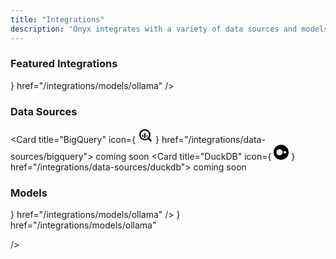 ```yaml
---
title: "Integrations"
description: "Onyx integrates with a variety of data sources and models"
---
```


### Featured Integrations

<CardGroup cols={3}>
  <Card
    title="Ollama"
    icon={
      <svg
        width="24"
        height="24"
        viewBox="0 0 646 854"
        fill="none"
        xmlns="http://www.w3.org/2000/svg"
      >
        <path
          d="M140.629 0.239929C132.66 1.52725 123.097 5.69568 116.354 10.845C95.941 26.3541 80.1253 59.2728 73.4435 100.283C70.9302 115.792 69.2138 137.309 69.2138 153.738C69.2138 173.109 71.4819 197.874 74.7309 214.977C75.4665 218.778 75.8343 222.15 75.5278 222.395C75.2826 222.64 72.2788 225.092 68.9072 227.789C57.3827 236.984 44.2029 251.145 35.1304 264.08C17.7209 288.784 6.44151 316.86 1.72133 347.265C-0.117698 359.28 -0.608106 383.555 0.863118 395.57C4.11207 423.278 12.449 446.695 26.7321 468.151L31.391 475.078L30.0424 477.346C20.4794 493.407 12.3264 516.64 8.52575 538.953C5.522 556.608 5.15419 561.328 5.15419 584.99C5.15419 608.837 5.4607 613.557 8.28054 630.047C11.6521 649.786 18.5178 670.689 26.1804 684.605C28.6938 689.141 34.8239 698.581 35.5595 699.072C35.8047 699.194 35.0691 701.462 33.9044 704.098C25.077 723.408 17.537 749.093 14.4106 770.733C12.2038 785.567 11.8973 790.349 11.8973 805.981C11.8973 825.903 13.0007 835.589 17.1692 851.466L17.7822 853.795H44.019H70.3172L68.6007 850.546C57.9957 830.93 57.0149 794.517 66.1487 758.166C70.3172 741.369 75.0374 729.048 83.8647 712.067L89.1366 701.769V695.455C89.1366 689.57 89.014 688.896 87.1137 685.034C85.6424 682.091 83.6808 679.578 80.1866 676.145C74.2404 670.383 69.9494 664.314 66.5165 656.835C51.4365 624.1 48.494 575.489 59.0991 534.049C63.5128 516.762 70.8076 501.376 78.4702 492.978C83.6808 487.215 86.378 480.779 86.378 474.097C86.378 467.17 83.926 461.469 78.4089 455.523C62.5932 438.604 52.8464 418.006 49.3522 394.038C44.3868 359.893 53.3981 322.683 73.8726 293.198C93.9181 264.263 122.055 245.689 153.503 240.724C160.552 239.559 173.732 239.743 181.088 241.092C189.119 242.502 194.145 242.072 199.295 239.62C205.67 236.617 208.858 232.877 212.597 224.295C215.907 216.633 218.482 212.464 225.409 203.821C233.746 193.461 241.776 186.411 254.649 177.89C269.362 168.266 286.097 161.278 302.771 157.906C308.839 156.68 311.659 156.496 323 156.496C334.341 156.496 337.161 156.68 343.229 157.906C367.688 162.872 391.964 175.5 411.335 193.399C415.503 197.261 425.495 209.644 428.683 214.794C429.909 216.816 432.055 221.108 433.403 224.295C437.142 232.877 440.33 236.617 446.705 239.62C451.671 242.011 456.881 242.502 464.605 241.214C476.804 239.13 486.183 239.314 498.137 241.766C538.841 249.98 574.273 283.512 589.966 328.446C603.636 367.862 599.774 409.118 579.422 440.626C575.989 445.96 572.556 450.251 567.591 455.523C556.863 466.986 556.863 481.208 567.53 492.978C585.062 512.165 596.035 559.367 592.724 600.99C590.518 628.453 583.468 653.035 573.782 666.95C572.066 669.402 568.511 673.57 565.813 676.145C562.319 679.578 560.358 682.091 558.886 685.034C556.986 688.896 556.863 689.57 556.863 695.455V701.769L562.135 712.067C570.963 729.048 575.683 741.369 579.851 758.166C588.863 794.027 588.066 829.704 577.767 849.995C576.909 851.711 576.173 853.305 576.173 853.489C576.173 853.673 587.882 853.795 602.226 853.795H628.218L628.892 851.159C629.26 849.75 629.873 847.604 630.179 846.378C630.854 843.681 632.202 835.712 633.306 828.049C634.348 820.325 634.348 791.881 633.306 783.299C629.383 752.158 622.823 727.454 612.096 704.098C610.931 701.462 610.195 699.194 610.44 699.072C610.747 698.888 612.463 696.436 614.302 693.677C627.666 673.448 635.88 648.008 640.049 614.415C641.152 605.158 641.152 565.374 640.049 556.485C637.106 533.559 633.551 517.988 627.666 502.234C625.214 495.675 618.716 481.821 615.958 477.346L614.609 475.078L619.268 468.151C633.551 446.695 641.888 423.278 645.137 395.57C646.608 383.555 646.118 359.28 644.279 347.265C639.497 316.798 628.279 288.845 610.87 264.08C601.797 251.145 588.617 236.984 577.093 227.789C573.721 225.092 570.717 222.64 570.472 222.395C570.166 222.15 570.534 218.778 571.269 214.977C578.687 176.296 578.441 128.053 570.656 90.3524C563.913 57.4951 551.653 31.3808 535.837 16.3008C523.209 4.28578 510.336 -0.863507 494.888 0.11731C459.456 2.20154 430.89 42.9667 419.61 107.21C417.771 117.57 416.178 129.708 416.178 133.018C416.178 134.305 415.932 135.347 415.626 135.347C415.319 135.347 412.929 134.121 410.354 132.589C383.014 116.405 352.608 107.762 323 107.762C293.392 107.762 262.986 116.405 235.646 132.589C233.071 134.121 230.681 135.347 230.374 135.347C230.068 135.347 229.822 134.305 229.822 133.018C229.822 129.585 228.167 117.08 226.39 107.21C216.152 49.5259 192.674 11.3354 161.472 1.71112C157.181 0.423799 144.982 -0.434382 140.629 0.239929ZM151.051 50.139C159.878 57.1273 169.686 77.1114 175.326 99.4863C176.368 103.532 177.471 108.191 177.778 109.907C178.023 111.563 178.697 115.302 179.249 118.183C181.64 131.179 182.743 145.217 182.866 162.32L182.927 179.178L178.697 185.43L174.468 191.744H164.598C153.074 191.744 141.61 193.216 130.637 196.158C126.714 197.139 122.913 198.12 122.178 198.304C121.013 198.549 120.829 198.181 120.155 193.154C116.538 165.875 116.722 135.654 120.707 110.52C125.12 82.5059 135.419 57.1273 145.472 49.6486C147.863 47.8708 148.292 47.9321 151.051 50.139ZM500.589 49.7098C506.658 54.1848 513.34 66.0772 518.305 81.2798C528.297 111.685 531.117 153.431 525.845 193.154C525.171 198.181 524.987 198.549 523.822 198.304C523.087 198.12 519.286 197.139 515.363 196.158C504.39 193.216 492.926 191.744 481.402 191.744H471.532L467.303 185.43L463.073 179.178L463.134 162.32C463.257 138.535 465.464 119.961 470.735 99.3024C476.314 77.1114 486.183 57.1273 494.949 50.139C497.708 47.9321 498.137 47.8708 500.589 49.7098Z"
          fill="black"
        />
        <path
          d="M313.498 358.237C300.195 359.525 296.579 360.015 290.203 361.303C279.843 363.448 265.989 368.23 256.365 372.95C222.895 389.317 199.846 416.596 192.796 448.166C191.386 454.419 191.202 456.503 191.202 467.047C191.202 477.468 191.386 479.736 192.735 485.682C202.114 526.938 240.12 557.405 289.284 562.983C299.95 564.148 346.049 564.148 356.715 562.983C396.193 558.508 430.154 537.114 445.418 507.076C449.463 499.046 451.425 493.835 453.264 485.682C454.613 479.736 454.797 477.468 454.797 467.047C454.797 456.503 454.613 454.419 453.203 448.166C442.965 402.313 398.461 366.207 343.903 359.341C336.792 358.483 318.157 357.747 313.498 358.237ZM336.424 391.585C354.631 393.547 372.96 400.045 387.672 409.853C395.58 415.125 406.737 426.159 411.518 433.393C417.403 442.342 420.774 451.476 422.307 462.572C422.981 467.66 422.614 471.522 420.774 479.736C417.893 491.996 408.943 504.808 396.867 513.758C391.227 517.865 379.519 523.812 372.347 526.141C358.738 530.493 349.849 531.29 318.095 531.045C297.376 530.861 293.697 530.677 287.751 529.574C267.461 525.773 251.4 517.681 239.753 505.36C230.312 495.429 226.021 486.357 223.692 471.706C222.65 464.901 224.611 453.622 228.596 444.12C233.439 432.534 245.944 418.129 258.327 409.853C272.671 400.29 291.552 393.486 308.9 391.647C315.582 390.911 329.742 390.911 336.424 391.585Z"
          fill="black"
        />
        <path
          d="M299.584 436.336C294.925 438.849 291.676 445.224 292.657 449.944C293.76 455.032 298.235 460.182 305.223 464.412C308.963 466.68 309.208 466.986 309.392 469.254C309.514 470.603 309.024 474.465 308.35 477.898C307.614 481.269 307.062 484.825 307.062 485.806C307.124 488.442 309.576 492.733 312.15 494.817C314.419 496.656 314.848 496.717 321.223 496.901C327.047 497.085 328.273 496.962 330.602 495.859C336.61 492.916 338.142 487.522 335.935 477.162C334.096 468.519 334.464 467.17 339.062 464.534C343.904 461.714 349.054 456.749 350.586 453.377C353.529 446.941 350.831 439.646 344.333 436.274C342.74 435.477 340.778 435.11 337.897 435.11C333.422 435.11 330.541 436.152 325.269 439.523L322.265 441.424L320.365 440.259C312.58 435.661 311.17 435.11 306.449 435.171C303.078 435.171 301.239 435.477 299.584 436.336Z"
          fill="black"
        />
        <path
          d="M150.744 365.165C139.894 368.598 131.802 376.567 127.634 387.908C125.611 393.303 124.63 401.824 125.488 406.421C127.511 417.394 136.522 427.386 146.76 430.145C159.633 433.516 169.257 431.309 177.778 422.85C182.743 418.007 185.441 413.777 188.138 406.911C190.099 402.069 190.222 401.211 190.222 394.345L190.283 386.989L187.709 381.717C183.601 373.38 176.184 367.188 167.602 364.92C162.759 363.694 154.974 363.756 150.744 365.165Z"
          fill="black"
        />
        <path
          d="M478.153 364.982C469.755 367.25 462.276 373.502 458.291 381.717L455.717 386.989L455.778 394.345C455.778 401.211 455.901 402.069 457.862 406.911C460.56 413.777 463.257 418.007 468.222 422.85C476.743 431.309 486.367 433.516 499.241 430.145C506.658 428.183 514.075 421.93 517.631 414.635C520.696 408.444 521.431 403.969 520.451 396.919C518.183 380.797 508.742 369.089 494.704 364.982C490.597 363.756 482.628 363.756 478.153 364.982Z"
          fill="black"
        />
      </svg>
    }
    href="/integrations/models/ollama"
  />
</CardGroup>

### Data Sources

<CardGroup cols={3}>

  <Card
    title="BigQuery"
    icon={
      <svg width="24" height="24" viewBox="0 0 24 24">
        <path
          class="cls-1"
          d="M6.73,10.83v2.63A4.91,4.91,0,0,0,8.44,15.2V10.83Z"
        />
        <path
          class="cls-2"
          d="M9.89,8.41v7.53A7.62,7.62,0,0,0,11,16,8,8,0,0,0,12,16V8.41Z"
        />
        <path class="cls-1" d="M13.64,11.86v3.29a5,5,0,0,0,1.7-1.82V11.86Z" />
        <path
          class="cls-3"
          d="M17.74,16.32l-1.42,1.42a.42.42,0,0,0,0,.6l3.54,3.54a.42.42,0,0,0,.59,0l1.43-1.43a.42.42,0,0,0,0-.59l-3.54-3.54a.42.42,0,0,0-.6,0"
        />
        <path
          class="cls-2"
          d="M11,2a9,9,0,1,0,9,9,9,9,0,0,0-9-9m0,15.69A6.68,6.68,0,1,1,17.69,11,6.68,6.68,0,0,1,11,17.69"
        />
      </svg>
    }
    href="/integrations/data-sources/bigquery">
    coming soon
  </Card>
  <Card
    title="DuckDB"
    icon={
      <svg width="24" height="24" viewBox="0 0 450 450"><path class="cls-1" d="M225,0C100.5,0,0,100.5,0,225s100.5,225,225,225,225-100.7,225-225S349.5,0,225,0ZM178.2,318.2c-51.4,0-93.3-41.9-93.3-93.3s41.9-93.3,93.3-93.3,93.3,41.9,93.3,93.3-41.9,93.3-93.3,93.3ZM345.3,258h-44.1v-66.6h44.1c18.4,0,33.5,14.8,33.5,33.1s-15.1,33.5-33.5,33.5Z"/></svg>
    }
    href="/integrations/data-sources/duckdb">
    coming soon
  </Card>
</CardGroup>

### Models

<CardGroup cols={3}>
  <Card
    title="Ollama"
    icon={
      <svg
        width="24"
        height="24"
        viewBox="0 0 646 854"
        fill="none"
        xmlns="http://www.w3.org/2000/svg"
      >
        <path
          d="M140.629 0.239929C132.66 1.52725 123.097 5.69568 116.354 10.845C95.941 26.3541 80.1253 59.2728 73.4435 100.283C70.9302 115.792 69.2138 137.309 69.2138 153.738C69.2138 173.109 71.4819 197.874 74.7309 214.977C75.4665 218.778 75.8343 222.15 75.5278 222.395C75.2826 222.64 72.2788 225.092 68.9072 227.789C57.3827 236.984 44.2029 251.145 35.1304 264.08C17.7209 288.784 6.44151 316.86 1.72133 347.265C-0.117698 359.28 -0.608106 383.555 0.863118 395.57C4.11207 423.278 12.449 446.695 26.7321 468.151L31.391 475.078L30.0424 477.346C20.4794 493.407 12.3264 516.64 8.52575 538.953C5.522 556.608 5.15419 561.328 5.15419 584.99C5.15419 608.837 5.4607 613.557 8.28054 630.047C11.6521 649.786 18.5178 670.689 26.1804 684.605C28.6938 689.141 34.8239 698.581 35.5595 699.072C35.8047 699.194 35.0691 701.462 33.9044 704.098C25.077 723.408 17.537 749.093 14.4106 770.733C12.2038 785.567 11.8973 790.349 11.8973 805.981C11.8973 825.903 13.0007 835.589 17.1692 851.466L17.7822 853.795H44.019H70.3172L68.6007 850.546C57.9957 830.93 57.0149 794.517 66.1487 758.166C70.3172 741.369 75.0374 729.048 83.8647 712.067L89.1366 701.769V695.455C89.1366 689.57 89.014 688.896 87.1137 685.034C85.6424 682.091 83.6808 679.578 80.1866 676.145C74.2404 670.383 69.9494 664.314 66.5165 656.835C51.4365 624.1 48.494 575.489 59.0991 534.049C63.5128 516.762 70.8076 501.376 78.4702 492.978C83.6808 487.215 86.378 480.779 86.378 474.097C86.378 467.17 83.926 461.469 78.4089 455.523C62.5932 438.604 52.8464 418.006 49.3522 394.038C44.3868 359.893 53.3981 322.683 73.8726 293.198C93.9181 264.263 122.055 245.689 153.503 240.724C160.552 239.559 173.732 239.743 181.088 241.092C189.119 242.502 194.145 242.072 199.295 239.62C205.67 236.617 208.858 232.877 212.597 224.295C215.907 216.633 218.482 212.464 225.409 203.821C233.746 193.461 241.776 186.411 254.649 177.89C269.362 168.266 286.097 161.278 302.771 157.906C308.839 156.68 311.659 156.496 323 156.496C334.341 156.496 337.161 156.68 343.229 157.906C367.688 162.872 391.964 175.5 411.335 193.399C415.503 197.261 425.495 209.644 428.683 214.794C429.909 216.816 432.055 221.108 433.403 224.295C437.142 232.877 440.33 236.617 446.705 239.62C451.671 242.011 456.881 242.502 464.605 241.214C476.804 239.13 486.183 239.314 498.137 241.766C538.841 249.98 574.273 283.512 589.966 328.446C603.636 367.862 599.774 409.118 579.422 440.626C575.989 445.96 572.556 450.251 567.591 455.523C556.863 466.986 556.863 481.208 567.53 492.978C585.062 512.165 596.035 559.367 592.724 600.99C590.518 628.453 583.468 653.035 573.782 666.95C572.066 669.402 568.511 673.57 565.813 676.145C562.319 679.578 560.358 682.091 558.886 685.034C556.986 688.896 556.863 689.57 556.863 695.455V701.769L562.135 712.067C570.963 729.048 575.683 741.369 579.851 758.166C588.863 794.027 588.066 829.704 577.767 849.995C576.909 851.711 576.173 853.305 576.173 853.489C576.173 853.673 587.882 853.795 602.226 853.795H628.218L628.892 851.159C629.26 849.75 629.873 847.604 630.179 846.378C630.854 843.681 632.202 835.712 633.306 828.049C634.348 820.325 634.348 791.881 633.306 783.299C629.383 752.158 622.823 727.454 612.096 704.098C610.931 701.462 610.195 699.194 610.44 699.072C610.747 698.888 612.463 696.436 614.302 693.677C627.666 673.448 635.88 648.008 640.049 614.415C641.152 605.158 641.152 565.374 640.049 556.485C637.106 533.559 633.551 517.988 627.666 502.234C625.214 495.675 618.716 481.821 615.958 477.346L614.609 475.078L619.268 468.151C633.551 446.695 641.888 423.278 645.137 395.57C646.608 383.555 646.118 359.28 644.279 347.265C639.497 316.798 628.279 288.845 610.87 264.08C601.797 251.145 588.617 236.984 577.093 227.789C573.721 225.092 570.717 222.64 570.472 222.395C570.166 222.15 570.534 218.778 571.269 214.977C578.687 176.296 578.441 128.053 570.656 90.3524C563.913 57.4951 551.653 31.3808 535.837 16.3008C523.209 4.28578 510.336 -0.863507 494.888 0.11731C459.456 2.20154 430.89 42.9667 419.61 107.21C417.771 117.57 416.178 129.708 416.178 133.018C416.178 134.305 415.932 135.347 415.626 135.347C415.319 135.347 412.929 134.121 410.354 132.589C383.014 116.405 352.608 107.762 323 107.762C293.392 107.762 262.986 116.405 235.646 132.589C233.071 134.121 230.681 135.347 230.374 135.347C230.068 135.347 229.822 134.305 229.822 133.018C229.822 129.585 228.167 117.08 226.39 107.21C216.152 49.5259 192.674 11.3354 161.472 1.71112C157.181 0.423799 144.982 -0.434382 140.629 0.239929ZM151.051 50.139C159.878 57.1273 169.686 77.1114 175.326 99.4863C176.368 103.532 177.471 108.191 177.778 109.907C178.023 111.563 178.697 115.302 179.249 118.183C181.64 131.179 182.743 145.217 182.866 162.32L182.927 179.178L178.697 185.43L174.468 191.744H164.598C153.074 191.744 141.61 193.216 130.637 196.158C126.714 197.139 122.913 198.12 122.178 198.304C121.013 198.549 120.829 198.181 120.155 193.154C116.538 165.875 116.722 135.654 120.707 110.52C125.12 82.5059 135.419 57.1273 145.472 49.6486C147.863 47.8708 148.292 47.9321 151.051 50.139ZM500.589 49.7098C506.658 54.1848 513.34 66.0772 518.305 81.2798C528.297 111.685 531.117 153.431 525.845 193.154C525.171 198.181 524.987 198.549 523.822 198.304C523.087 198.12 519.286 197.139 515.363 196.158C504.39 193.216 492.926 191.744 481.402 191.744H471.532L467.303 185.43L463.073 179.178L463.134 162.32C463.257 138.535 465.464 119.961 470.735 99.3024C476.314 77.1114 486.183 57.1273 494.949 50.139C497.708 47.9321 498.137 47.8708 500.589 49.7098Z"
          fill="black"
        />
        <path
          d="M313.498 358.237C300.195 359.525 296.579 360.015 290.203 361.303C279.843 363.448 265.989 368.23 256.365 372.95C222.895 389.317 199.846 416.596 192.796 448.166C191.386 454.419 191.202 456.503 191.202 467.047C191.202 477.468 191.386 479.736 192.735 485.682C202.114 526.938 240.12 557.405 289.284 562.983C299.95 564.148 346.049 564.148 356.715 562.983C396.193 558.508 430.154 537.114 445.418 507.076C449.463 499.046 451.425 493.835 453.264 485.682C454.613 479.736 454.797 477.468 454.797 467.047C454.797 456.503 454.613 454.419 453.203 448.166C442.965 402.313 398.461 366.207 343.903 359.341C336.792 358.483 318.157 357.747 313.498 358.237ZM336.424 391.585C354.631 393.547 372.96 400.045 387.672 409.853C395.58 415.125 406.737 426.159 411.518 433.393C417.403 442.342 420.774 451.476 422.307 462.572C422.981 467.66 422.614 471.522 420.774 479.736C417.893 491.996 408.943 504.808 396.867 513.758C391.227 517.865 379.519 523.812 372.347 526.141C358.738 530.493 349.849 531.29 318.095 531.045C297.376 530.861 293.697 530.677 287.751 529.574C267.461 525.773 251.4 517.681 239.753 505.36C230.312 495.429 226.021 486.357 223.692 471.706C222.65 464.901 224.611 453.622 228.596 444.12C233.439 432.534 245.944 418.129 258.327 409.853C272.671 400.29 291.552 393.486 308.9 391.647C315.582 390.911 329.742 390.911 336.424 391.585Z"
          fill="black"
        />
        <path
          d="M299.584 436.336C294.925 438.849 291.676 445.224 292.657 449.944C293.76 455.032 298.235 460.182 305.223 464.412C308.963 466.68 309.208 466.986 309.392 469.254C309.514 470.603 309.024 474.465 308.35 477.898C307.614 481.269 307.062 484.825 307.062 485.806C307.124 488.442 309.576 492.733 312.15 494.817C314.419 496.656 314.848 496.717 321.223 496.901C327.047 497.085 328.273 496.962 330.602 495.859C336.61 492.916 338.142 487.522 335.935 477.162C334.096 468.519 334.464 467.17 339.062 464.534C343.904 461.714 349.054 456.749 350.586 453.377C353.529 446.941 350.831 439.646 344.333 436.274C342.74 435.477 340.778 435.11 337.897 435.11C333.422 435.11 330.541 436.152 325.269 439.523L322.265 441.424L320.365 440.259C312.58 435.661 311.17 435.11 306.449 435.171C303.078 435.171 301.239 435.477 299.584 436.336Z"
          fill="black"
        />
        <path
          d="M150.744 365.165C139.894 368.598 131.802 376.567 127.634 387.908C125.611 393.303 124.63 401.824 125.488 406.421C127.511 417.394 136.522 427.386 146.76 430.145C159.633 433.516 169.257 431.309 177.778 422.85C182.743 418.007 185.441 413.777 188.138 406.911C190.099 402.069 190.222 401.211 190.222 394.345L190.283 386.989L187.709 381.717C183.601 373.38 176.184 367.188 167.602 364.92C162.759 363.694 154.974 363.756 150.744 365.165Z"
          fill="black"
        />
        <path
          d="M478.153 364.982C469.755 367.25 462.276 373.502 458.291 381.717L455.717 386.989L455.778 394.345C455.778 401.211 455.901 402.069 457.862 406.911C460.56 413.777 463.257 418.007 468.222 422.85C476.743 431.309 486.367 433.516 499.241 430.145C506.658 428.183 514.075 421.93 517.631 414.635C520.696 408.444 521.431 403.969 520.451 396.919C518.183 380.797 508.742 369.089 494.704 364.982C490.597 363.756 482.628 363.756 478.153 364.982Z"
          fill="black"
        />
      </svg>
    }
    href="/integrations/models/ollama"
  />
  <Card
    title="OpenAI"
    icon={
      <svg role="img" viewBox="0 0 24 24" xmlns="http://www.w3.org/2000/svg"><path d="M22.282 9.821a5.985 5.985 0 0 0-.516-4.91 6.046 6.046 0 0 0-6.51-2.9A6.065 6.065 0 0 0 4.981 4.18a5.985 5.985 0 0 0-3.998 2.9 6.046 6.046 0 0 0 .743 7.097 5.98 5.98 0 0 0 .51 4.911 6.051 6.051 0 0 0 6.515 2.9A5.985 5.985 0 0 0 13.26 24a6.056 6.056 0 0 0 5.772-4.206 5.99 5.99 0 0 0 3.997-2.9 6.056 6.056 0 0 0-.747-7.073zM13.26 22.43a4.476 4.476 0 0 1-2.876-1.04l.141-.081 4.779-2.758a.795.795 0 0 0 .392-.681v-6.737l2.02 1.168a.071.071 0 0 1 .038.052v5.583a4.504 4.504 0 0 1-4.494 4.494zM3.6 18.304a4.47 4.47 0 0 1-.535-3.014l.142.085 4.783 2.759a.771.771 0 0 0 .78 0l5.843-3.369v2.332a.08.08 0 0 1-.033.062L9.74 19.95a4.5 4.5 0 0 1-6.14-1.646zM2.34 7.896a4.485 4.485 0 0 1 2.366-1.973V11.6a.766.766 0 0 0 .388.676l5.815 3.355-2.02 1.168a.076.076 0 0 1-.071 0l-4.83-2.786A4.504 4.504 0 0 1 2.34 7.872zm16.597 3.855l-5.833-3.387L15.119 7.2a.076.076 0 0 1 .071 0l4.83 2.791a4.494 4.494 0 0 1-.676 8.105v-5.678a.79.79 0 0 0-.407-.667zm2.01-3.023l-.141-.085-4.774-2.782a.776.776 0 0 0-.785 0L9.409 9.23V6.897a.066.066 0 0 1 .028-.061l4.83-2.787a4.5 4.5 0 0 1 6.68 4.66zm-12.64 4.135l-2.02-1.164a.08.08 0 0 1-.038-.057V6.075a4.5 4.5 0 0 1 7.375-3.453l-.142.08L8.704 5.46a.795.795 0 0 0-.393.681zm1.097-2.365l2.602-1.5 2.607 1.5v2.999l-2.597 1.5-2.607-1.5z"/></svg>
    }
    href="/integrations/models/ollama"

/>

</CardGroup>
